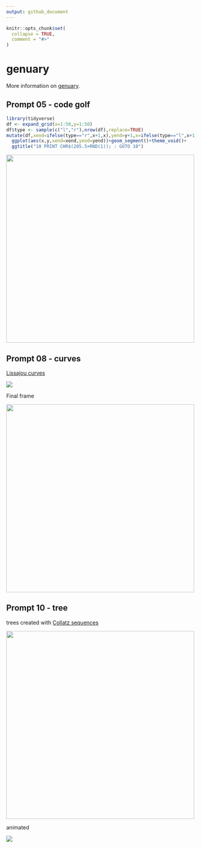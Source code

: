 ```yaml
---
output: github_document
---
```


<!-- README.md is generated from README.Rmd. Please edit that file -->

```r
knitr::opts_chunk$set(
  collapse = TRUE,
  comment = "#>"
)
```

# genuary

More information on [genuary](https://genuary2021.github.io/).

## Prompt 05 - code golf

```r
library(tidyverse)
df <- expand_grid(x=1:50,y=1:50)
df$type <- sample(c("l","r"),nrow(df),replace=TRUE)
mutate(df,xend=ifelse(type=="r",x+1,x),yend=y+1,x=ifelse(type=="l",x+1,x)) %>% 
  ggplot(aes(x,y,xend=xend,yend=yend))+geom_segment()+theme_void()+
  ggtitle("10 PRINT CHR$(205.5+RND(1)); : GOTO 10")
```

<img src="img/05_golf.png" width="500px">

## Prompt 08 - curves

[Lissajou curves](https://en.wikipedia.org/wiki/Lissajous_curve)

<img src="img/08_curves.gif">

Final frame  

<img src="img/08_curves.png" width="500px">


## Prompt 10 - tree

trees created with [Collatz sequences](https://en.wikipedia.org/wiki/Collatz_conjecture)

<img src="img/10_trees.png" width="500px">

animated

<img src="img/10_tree.gif">
